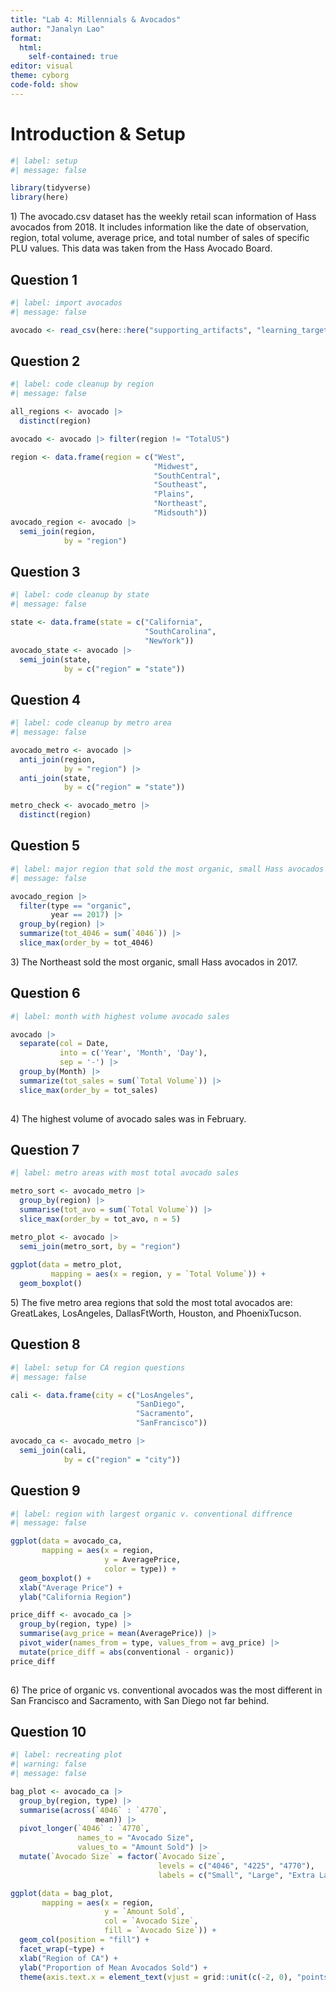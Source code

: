```yaml
---
title: "Lab 4: Millennials & Avocados"
author: "Janalyn Lao"
format: 
  html:
    self-contained: true
editor: visual
theme: cyborg
code-fold: show
---
```


# Introduction & Setup

```r
#| label: setup
#| message: false

library(tidyverse)
library(here)

```

1\) The avocado.csv dataset has the weekly retail scan information of Hass avocados from 2018. It includes information like the date of observation, region, total volume, average price, and total number of sales of specific PLU values. This data was taken from the Hass Avocado Board.

## Question 1

```r
#| label: import avocados
#| message: false

avocado <- read_csv(here::here("supporting_artifacts", "learning_targets", "data", "avocado.csv"))

```

## Question 2

```r
#| label: code cleanup by region
#| message: false

all_regions <- avocado |> 
  distinct(region)

avocado <- avocado |> filter(region != "TotalUS")

region <- data.frame(region = c("West", 
                                "Midwest", 
                                "SouthCentral", 
                                "Southeast",
                                "Plains",
                                "Northeast",
                                "Midsouth"))
avocado_region <- avocado |> 
  semi_join(region, 
            by = "region")

```

## Question 3

```r
#| label: code cleanup by state
#| message: false

state <- data.frame(state = c("California",
                              "SouthCarolina",
                              "NewYork"))
avocado_state <- avocado |> 
  semi_join(state, 
            by = c("region" = "state"))


```

## Question 4

```r
#| label: code cleanup by metro area
#| message: false

avocado_metro <- avocado |> 
  anti_join(region, 
            by = "region") |> 
  anti_join(state, 
            by = c("region" = "state"))

metro_check <- avocado_metro |> 
  distinct(region)

```

## Question 5

```r
#| label: major region that sold the most organic, small Hass avocados in 2017
#| message: false

avocado_region |> 
  filter(type == "organic",
         year == 2017) |> 
  group_by(region) |> 
  summarize(tot_4046 = sum(`4046`)) |> 
  slice_max(order_by = tot_4046)

```

3\) The Northeast sold the most organic, small Hass avocados in 2017.

## Question 6

```r
#| label: month with highest volume avocado sales

avocado |> 
  separate(col = Date, 
           into = c('Year', 'Month', 'Day'), 
           sep = '-') |> 
  group_by(Month) |> 
  summarize(tot_sales = sum(`Total Volume`)) |> 
  slice_max(order_by = tot_sales)
  
```

4\) The highest volume of avocado sales was in February.

## Question 7

```r
#| label: metro areas with most total avocado sales

metro_sort <- avocado_metro |> 
  group_by(region) |> 
  summarise(tot_avo = sum(`Total Volume`)) |> 
  slice_max(order_by = tot_avo, n = 5)

metro_plot <- avocado |> 
  semi_join(metro_sort, by = "region")
  
ggplot(data = metro_plot,
         mapping = aes(x = region, y = `Total Volume`)) +
  geom_boxplot()

```

5\) The five metro area regions that sold the most total avocados are: GreatLakes, LosAngeles, DallasFtWorth, Houston, and PhoenixTucson.

## Question 8

```r
#| label: setup for CA region questions
#| message: false

cali <- data.frame(city = c("LosAngeles",
                            "SanDiego",
                            "Sacramento",
                            "SanFrancisco"))

avocado_ca <- avocado_metro |> 
  semi_join(cali, 
            by = c("region" = "city"))

```

## Question 9

```r
#| label: region with largest organic v. conventional diffrence
#| message: false

ggplot(data = avocado_ca,
       mapping = aes(x = region, 
                     y = AveragePrice,
                     color = type)) + 
  geom_boxplot() + 
  xlab("Average Price") + 
  ylab("California Region")

price_diff <- avocado_ca |> 
  group_by(region, type) |> 
  summarise(avg_price = mean(AveragePrice)) |> 
  pivot_wider(names_from = type, values_from = avg_price) |> 
  mutate(price_diff = abs(conventional - organic))
price_diff
  
```

6\) The price of organic vs. conventional avocados was the most different in San Francisco and Sacramento, with San Diego not far behind.

## Question 10

```r
#| label: recreating plot
#| warning: false
#| message: false

bag_plot <- avocado_ca |> 
  group_by(region, type) |> 
  summarise(across(`4046` : `4770`,
                   mean)) |> 
  pivot_longer(`4046` : `4770`, 
               names_to = "Avocado Size", 
               values_to = "Amount Sold") |> 
  mutate(`Avocado Size` = factor(`Avocado Size`,
                                 levels = c("4046", "4225", "4770"),
                                 labels = c("Small", "Large", "Extra Large")))

ggplot(data = bag_plot,
       mapping = aes(x = region, 
                     y = `Amount Sold`, 
                     col = `Avocado Size`, 
                     fill = `Avocado Size`)) +
  geom_col(position = "fill") +
  facet_wrap(~type) +
  xlab("Region of CA") + 
  ylab("Proportion of Mean Avocados Sold") + 
  theme(axis.text.x = element_text(vjust = grid::unit(c(-2, 0), "points")))
  
```

